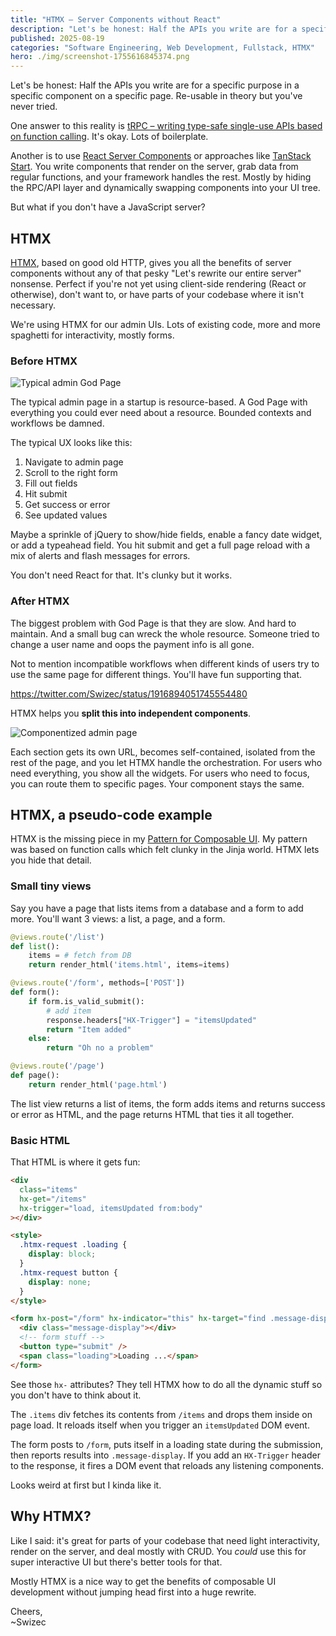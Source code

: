```yaml
---
title: "HTMX – Server Components without React"
description: "Let's be honest: Half the APIs you write are for a specific purpose in a specific component on a specific page. Re-usable in theory but you've never tried. That's where Server Components come in ... but what if your server isn't JavaScript?"
published: 2025-08-19
categories: "Software Engineering, Web Development, Fullstack, HTMX"
hero: ./img/screenshot-1755616845374.png
---
```


Let's be honest: Half the APIs you write are for a specific purpose in a specific component on a specific page. Re-usable in theory but you've never tried.

One answer to this reality is [tRPC – writing type-safe single-use APIs based on function calling](https://swizec.com/blog/a-few-thoughts-on-trpc/). It's okay. Lots of boilerplate.

Another is to use [React Server Components](https://react.dev/reference/rsc/server-components) or approaches like [TanStack Start](https://tanstack.com/start/latest). You write components that render on the server, grab data from regular functions, and your framework handles the rest. Mostly by hiding the RPC/API layer and dynamically swapping components into your UI tree.

But what if you don't have a JavaScript server?

## HTMX

[HTMX](https://htmx.org), based on good old HTTP, gives you all the benefits of server components without any of that pesky "Let's rewrite our entire server" nonsense. Perfect if you're not yet using client-side rendering (React or otherwise), don't want to, or have parts of your codebase where it isn't necessary.

We're using HTMX for our admin UIs. Lots of existing code, more and more spaghetti for interactivity, mostly forms.

### Before HTMX

![Typical admin God Page](https://i.imgur.com/qEe1vz6.png)

The typical admin page in a startup is resource-based. A God Page with everything you could ever need about a resource. Bounded contexts and workflows be damned.

The typical UX looks like this:

1. Navigate to admin page
2. Scroll to the right form
3. Fill out fields
4. Hit submit
5. Get success or error
6. See updated values

Maybe a sprinkle of jQuery to show/hide fields, enable a fancy date widget, or add a typeahead field. You hit submit and get a full page reload with a mix of alerts and flash messages for errors.

You don't need React for that. It's clunky but it works.

### After HTMX

The biggest problem with God Page is that they are slow. And hard to maintain. And a small bug can wreck the whole resource. Someone tried to change a user name and oops the payment info is all gone.

Not to mention incompatible workflows when different kinds of users try to use the same page for different things. You'll have fun supporting that.

https://twitter.com/Swizec/status/1916894051745554480

HTMX helps you **split this into independent components**.

![Componentized admin page](https://i.imgur.com/Oc4jyiU.png)

Each section gets its own URL, becomes self-contained, isolated from the rest of the page, and you let HTMX handle the orchestration. For users who need everything, you show all the widgets. For users who need to focus, you can route them to specific pages. Your component stays the same.

## HTMX, a pseudo-code example

HTMX is the missing piece in my [Pattern for Composable UI](https://swizec.com/blog/a-pattern-for-composable-ui-in-flask/). My pattern was based on function calls which felt clunky in the Jinja world. HTMX lets you hide that detail.

### Small tiny views

Say you have a page that lists items from a database and a form to add more. You'll want 3 views: a list, a page, and a form.

```python
@views.route('/list')
def list():
	items = # fetch from DB
	return render_html('items.html', items=items)

@views.route('/form', methods=['POST'])
def form():
	if form.is_valid_submit():
		# add item
		response.headers["HX-Trigger"] = "itemsUpdated"
		return "Item added"
	else:
		return "Oh no a problem"

@views.route('/page')
def page():
	return render_html('page.html')
```

The list view returns a list of items, the form adds items and returns success or error as HTML, and the page returns HTML that ties it all together.

### Basic HTML

That HTML is where it gets fun:

```html
<div
  class="items"
  hx-get="/items"
  hx-trigger="load, itemsUpdated from:body"
></div>

<style>
  .htmx-request .loading {
    display: block;
  }
  .htmx-request button {
    display: none;
  }
</style>

<form hx-post="/form" hx-indicator="this" hx-target="find .message-display">
  <div class="message-display"></div>
  <!-- form stuff -->
  <button type="submit" />
  <span class="loading">Loading ...</span>
</form>
```

See those `hx-` attributes? They tell HTMX how to do all the dynamic stuff so you don't have to think about it.

The `.items` div fetches its contents from `/items` and drops them inside on page load. It reloads itself when you trigger an `itemsUpdated` DOM event.

The form posts to `/form`, puts itself in a loading state during the submission, then reports results into `.message-display`. If you add an `HX-Trigger` header to the response, it fires a DOM event that reloads any listening components.

Looks weird at first but I kinda like it.

## Why HTMX?

Like I said: it's great for parts of your codebase that need light interactivity, render on the server, and deal mostly with CRUD. You _could_ use this for super interactive UI but there's better tools for that.

Mostly HTMX is a nice way to get the benefits of composable UI development without jumping head first into a huge rewrite.

Cheers,<br/>
~Swizec
